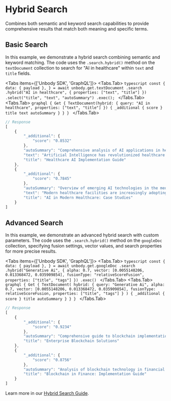 
# Hybrid Search

Combines both semantic and keyword search capabilities to provide comprehensive results that match both meaning and specific terms.

## Basic Search
In this example, we demonstrate a hybrid search combining semantic and keyword matching. The code uses the `.search.hybrid()` method on the `textDocument` collection to search for "AI in healthcare" within `text` and `title` fields.

<Tabs items={['Unbody SDK', 'GraphQL']}>
  <Tabs.Tab>
    ```typescript
    const {
      data: { payload },
    } = await unbody.get.textDocument
        .search
        .hybrid("AI in healthcare", {
            properties: ["text", "title"]
        })
        .select("title", "text", "autoSummary")
        .exec();
    ```
  </Tabs.Tab>
  <Tabs.Tab>
    ```graphql
    {
      Get {
        TextDocument(hybrid: {
          query: "AI in healthcare",
          properties: ["text", "title"]
        }) {
          _additional {
            score
          }
          title
          text
          autoSummary
        }
      }
    }
    ```
  </Tabs.Tab>
</Tabs>

```typescript
// Response
[
    {
        "_additional": {
            "score": "0.8532"
        },
        "autoSummary": "Comprehensive analysis of AI applications in healthcare systems, focusing on medical diagnosis, patient care automation, and clinical decision support systems. The document explores how machine learning models are transforming healthcare delivery.",
        "text": "Artificial Intelligence has revolutionized healthcare through improved diagnosis accuracy and treatment optimization...",
        "title": "Healthcare AI Implementation Guide"
    },
    {
        "_additional": {
            "score": "0.7845"
        },
        "autoSummary": "Overview of emerging AI technologies in the medical sector, with case studies from leading hospitals implementing AI-driven solutions for patient care and administrative efficiency.",
        "text": "Modern healthcare facilities are increasingly adopting AI-powered systems to enhance patient outcomes...",
        "title": "AI in Modern Healthcare: Case Studies"
    }
]
```

## Advanced Search
In this example, we demonstrate an advanced hybrid search with custom parameters. The code uses the `.search.hybrid()` method on the `googleDoc` collection, specifying fusion settings, vector values, and search properties for more precise results.

<Tabs items={['Unbody SDK', 'GraphQL']}>
  <Tabs.Tab>
    ```typescript
    const {
      data: { payload },
    } = await unbody.get.googleDoc
        .search
        .hybrid("Generative Ai", {
            alpha: 0.7,
            vector: [0.0055148206, 0.013368472, 0.035909854],
            fusionType: "relativeScoreFusion",
            properties: ["title", "tags"]
        })
        .exec()
    ```
  </Tabs.Tab>
  <Tabs.Tab>
    ```graphql
    {
      Get {
        TextDocument(
          hybrid: {
            query: "Generative Ai",
            alpha: 0.7,
            vector: [0.0055148206, 0.013368472, 0.035909854],
            fusionType: relativeScoreFusion,
            properties: ["title", "tags"]
          }
        ) {
          _additional {
            score
          }
          title
          autoSummary
        }
      }
    }
    ```
  </Tabs.Tab>
</Tabs>

```typescript
// Response
[
    {
        "_additional": {
            "score": "0.9234"
        },
        "autoSummary": "Comprehensive guide to blockchain implementation in enterprise systems, covering distributed ledger architecture, smart contracts, and industry applications with practical examples.",
        "title": "Enterprise Blockchain Solutions"
    },
    {
        "_additional": {
            "score": "0.8756"
        },
        "autoSummary": "Analysis of blockchain technology in financial services, including cryptocurrency integration, DeFi protocols, and traditional banking transformation using distributed ledger systems.",
        "title": "Blockchain in Finance: Implementation Guide"
    }
]
```

Learn more in our [Hybrid Search Guide](/content-api/search/hybrid-search).